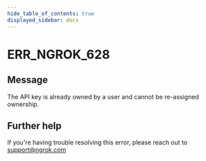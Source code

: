 ```yaml
---
hide_table_of_contents: true
displayed_sidebar: docs
---
```



# ERR_NGROK_628

## Message

The API key is already owned by a user and cannot be re-assigned ownership.

<ErrorDetails error="err_ngrok_628" />

## Further help

If you're having trouble resolving this error, please reach out to [support@ngrok.com](mailto:support@ngrok.com?subject=Help%20with%20ERR_NGROK_628)
